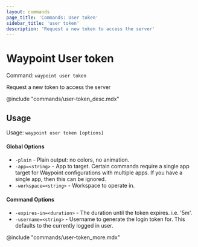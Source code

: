 ```yaml
---
layout: commands
page_title: 'Commands: User token'
sidebar_title: 'user token'
description: 'Request a new token to access the server'
---
```


# Waypoint User token

Command: `waypoint user token`

Request a new token to access the server

@include "commands/user-token_desc.mdx"

## Usage

Usage: `waypoint user token [options]`

#### Global Options

- `-plain` - Plain output: no colors, no animation.
- `-app=<string>` - App to target. Certain commands require a single app target for Waypoint configurations with multiple apps. If you have a single app, then this can be ignored.
- `-workspace=<string>` - Workspace to operate in.

#### Command Options

- `-expires-in=<duration>` - The duration until the token expires. i.e. '5m'.
- `-username=<string>` - Username to generate the login token for. This defaults to the currently logged in user.

@include "commands/user-token_more.mdx"

